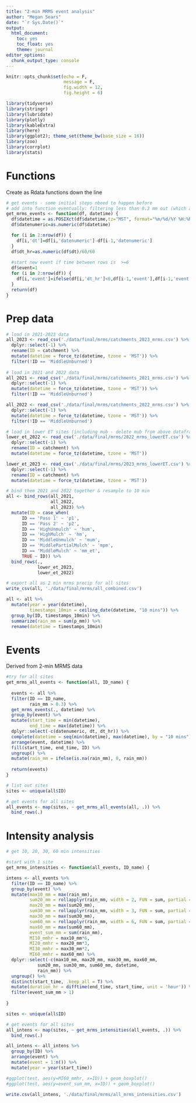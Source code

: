 ```yaml
---
title: "2-min MRMS event analysis"
author: "Megan Sears"
date: "`r Sys.Date()`"
output:
  html_document:
    toc: yes
    toc_float: yes
    theme: journal
editor_options:
  chunk_output_type: console
---
```


```r

knitr::opts_chunk$set(echo = F,
                      message = F,
                      fig.width = 12,
                      fig.height = 6)

library(tidyverse)
library(stringr)
library(lubridate)
library(plotly)
library(kableExtra)
library(here)
library(ggplot2); theme_set(theme_bw(base_size = 16))
library(zoo)
library(corrplot)
library(stats)

```

# Functions
Create as Rdata functions down the line

```r

# get events - some initial steps nbeed to happen before
# add into function eventually: filtering less than 0.3 mm out (which also takes care of 0 mm)
get_mrms_events <- function(df, datetime) {
  df$datetime = as.POSIXct(df$datetime,tz="MST", format="%m/%d/%Y %H:%M")
  df$datenumeric=as.numeric(df$datetime)

  for (i in 2:nrow(df)) {
    df[i,'dt']=df[i,'datenumeric']-df[i-1,'datenumeric']
  }
  df$dt_hr=as.numeric(df$dt)/60/60
  
  #start new event if time between rows is  >=6
  df$event=1
  for (i in 2:nrow(df)) {
    df[i,'event']=ifelse(df[i,'dt_hr']<6,df[i-1,'event'],df[i-1,'event']+1)
  }
  return(df)
}
```

# Prep data

```r

# load in 2021-2023 data
all_2023 <- read_csv('./data/final/mrms/catchments_2023_mrms.csv') %>%
  dplyr::select(-1) %>%
  rename(ID = catchment) %>%
  mutate(datetime = force_tz(datetime, tzone = 'MST')) %>%
  filter(!ID == 'MiddleUnburned')
  
# load in 2021 and 2022 data
all_2021 <- read_csv('./data/final/mrms/catchments_2021_mrms.csv') %>%
  dplyr::select(-1) %>%
  mutate(datetime = force_tz(datetime, tzone = 'MST')) %>%
  filter(!ID == 'MiddleUnburned')

all_2022 <- read_csv('./data/final/mrms/catchments_2022_mrms.csv') %>%
  dplyr::select(-1) %>%
  mutate(datetime = force_tz(datetime, tzone = 'MST')) %>%
  filter(!ID == 'MiddleUnburned')

# load in lower ET sites (including mub - delete mub from above dataframes)
lower_et_2022 <- read_csv('./data/final/mrms/2022_mrms_lowerET.csv') %>%
  dplyr::select(-1) %>%
  rename(ID = catchment) %>%
  mutate(datetime = force_tz(datetime, tzone = 'MST'))

lower_et_2023 <- read_csv('./data/final/mrms/2023_mrms_lowerET.csv') %>%
  dplyr::select(-1) %>%
  rename(ID = catchment) %>%
  mutate(datetime = force_tz(datetime, tzone = 'MST'))

# bind them 2021 and 2022 together & resample to 10 min
all <- bind_rows(all_2021, 
                 all_2022, 
                 all_2023) %>%
  mutate(ID = case_when(
      ID == 'Pass 1' ~ 'p1',
      ID == 'Pass 2' ~ 'p2',
      ID == 'HighUnmulch' ~ 'hum',
      ID == 'HighMulch' ~ 'hm',
      ID == 'MiddleUnmulch' ~ 'mum',
      ID == 'MiddlePartialMulch' ~ 'mpm',
      ID == 'MiddleMulch' ~ 'mm_et',
      TRUE ~ ID)) %>%
  bind_rows(.,
            lower_et_2023,
            lower_et_2022)

# export all as 2 min mrms precip for all sites
write_csv(all, './data/final/mrms/all_combined.csv')

all <- all %>%
  mutate(year = year(datetime),
         timestamps_10min = ceiling_date(datetime, "10 mins")) %>%
  group_by(ID, timestamps_10min) %>%
  summarize(rain_mm = sum(p_mm)) %>%
  rename(datetime = timestamps_10min)

```

# Events
Derived from 2-min MRMS data

```r

#try for all sites
get_mrms_all_events <- function(all, ID_name) {
  
  events <- all %>%
  filter(ID == ID_name,
         rain_mm > 0.3) %>%
  get_mrms_events(., datetime) %>%
  group_by(event) %>%
  mutate(start_time = min(datetime),
         end_time = max(datetime)) %>%
  dplyr::select(-c(datenumeric, dt, dt_hr)) %>%
  complete(datetime = seq(min(datetime), max(datetime), by = "10 mins")) %>%
  arrange(event, datetime) %>%
  fill(start_time, end_time, ID) %>%
  ungroup() %>%
  mutate(rain_mm = ifelse(is.na(rain_mm), 0, rain_mm))
    
  return(events)
}

# list out sites 
sites <- unique(all$ID)

# get events for all sites
all_events <- map(sites, ~ get_mrms_all_events(all, .)) %>%
  bind_rows(.)

```

# Intensity analysis

```r

# get 10, 20, 30, 60 min intensities

#start with 1 site
get_mrms_intensities <- function(all_events, ID_name) {

intens <- all_events %>%
  filter(ID == ID_name) %>%
  group_by(event) %>%
  mutate(max10_mm = max(rain_mm),
         sum20_mm = rollapplyr(rain_mm, width = 2, FUN = sum, partial = TRUE),
         max20_mm = max(sum20_mm),
         sum30_mm = rollapplyr(rain_mm, width = 3, FUN = sum, partial = TRUE),
         max30_mm = max(sum30_mm),
         sum60_mm = rollapplyr(rain_mm, width = 6, FUN = sum, partial = TRUE),
         max60_mm = max(sum60_mm),
         event_sum_mm = sum(rain_mm),
         MI10_mmhr = max10_mm*6,
         MI20_mmhr = max20_mm*3,
         MI30_mmhr = max30_mm*2,
         MI60_mmhr = max60_mm) %>%
  dplyr::select(-c(max10_mm, max20_mm, max30_mm, max60_mm,
            sum20_mm, sum30_mm, sum60_mm, datetime,
            rain_mm)) %>%
  ungroup() %>%
  distinct(start_time, .keep_all = T) %>%
  mutate(duration_hr = difftime(end_time, start_time, unit = 'hour')) %>%
  filter(event_sum_mm > 1)
  
}

sites <- unique(all$ID)

# get events for all sites
all_intens <- map(sites, ~ get_mrms_intensities(all_events, .)) %>%
  bind_rows(.)

all_intens <- all_intens %>%
  group_by(ID) %>%
  arrange(event) %>%
  mutate(event = 1:n()) %>%
  mutate(year = year(start_time))

#ggplot(test, aes(y=MI60_mmhr, x=ID)) + geom_boxplot()
#ggplot(test, aes(y=event_sum_mm, x=ID)) + geom_boxplot()

write.csv(all_intens, './data/final/mrms/all_mrms_intensities.csv')

```

